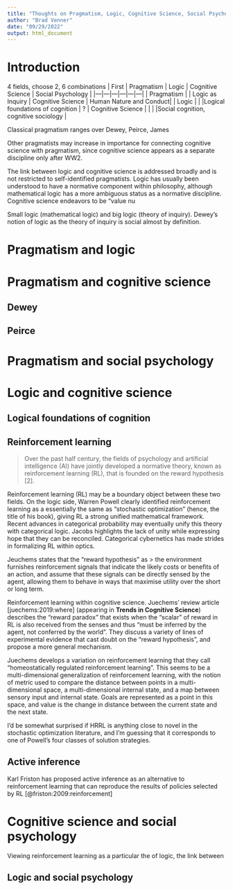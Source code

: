 ```yaml
---
title: "Thoughts on Pragmatism, Logic, Cognitive Science, Social Psychology"
author: "Brad Venner"
date: "09/29/2022"
output: html_document
---
```

# Introduction

4 fields, choose 2, 6 combinations
| First | Pragmatism | Logic | Cognitive Science | Social Psychology |
|---|---|---|---|---|---|
| Pragmatism | | Logic as Inquiry | Cognitive Science | Human Nature and Conduct|
| Logic | | |Logical foundations of cognition | ? |
Cognitive Science | | | |Social cognition, cognitive sociology |

Classical pragmatism ranges over Dewey, Peirce, James

Other pragmatists may increase in importance for connecting cognitive science with pragmatism, since cognitive science appears as a separate discipline only after WW2. 

The link between logic and cognitive science is addressed broadly and is not restricted to self-identified pragmatists. Logic has usually been understood to have a normative component within philosophy, although mathematical logic has a more ambiguous status as a normative discipline. Cognitive science endeavors to be "value nu

Small logic (mathematical logic) and big logic (theory of inquiry). Dewey's notion of logic as the theory of inquiry is social almost by definition. 

# Pragmatism and logic
# Pragmatism and cognitive science
## Dewey
## Peirce

# Pragmatism and social psychology

# Logic and cognitive science

## Logical foundations of cognition

## Reinforcement learning

> Over the past half century, the fields of psychology and artificial intelligence (AI) have jointly developed
a normative theory, known as reinforcement learning (RL), that is founded on the reward hypothesis
[2]. 

Reinforcement learning (RL) may be a boundary object between these two fields. On the logic side, Warren Powell clearly identified reinforcement learning as a essentially the same as "stochastic optimization" (hence, the title of his book), giving RL a strong unified mathematical framework. Recent advances in categorical probability may eventually unify this theory with categorical logic. Jacobs highlights the lack of unity while expressing hope that they can be reconciled. Categorical cybernetics has made strides in formalizing RL within optics.

Jeuchems states that the "reward hypothesis" as 
> the environment furnishes reinforcement signals that indicate the likely costs or benefits of an action, and assume that these signals can be directly sensed by the agent, allowing them to behave in ways that maximise utility over the short or long term.

Reinforcement learning within cognitive science. Juechems' review article [juechems:2019:where] (appearing in **Trends in Cognitive Science**) describes the "reward paradox" that exists when the "scalar" of reward in RL is also received from the senses and thus "must be inferred by the agent, not conferred by the world". They discuss a variety of lines of experimental evidence that cast doubt on the "reward hypothesis", and propose a more general mechanism.

Juechems develops a variation on reinforcement learning that they call "homeostatically regulated reinforcement learning". This seems to be a multi-dimensional generalization of reinforcement learning, with the notion of metric used to compare the distance between points in a multi-dimensional space, a multi-dimensional internal state, and a map between sensory input and internal state. Goals are represented as a point in this space, and value is the change in distance between the current state and the next state.

I'd be somewhat surprised if HRRL is anything close to novel in the stochastic optimization literature, and I'm guessing that it corresponds to one of Powell's four classes of solution strategies.

## Active inference

Karl Friston has proposed active inference as an alternative to reinforcement learning that can reproduce the results of policies selected by RL [@friston:2009:reinforcement]

# Cognitive science and social psychology


Viewing reinforcement learning as a particular the of logic, the link between 

## Logic and social psychology


